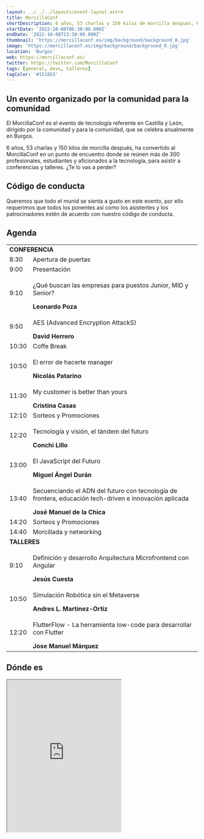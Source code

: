 ```yaml
---
layout: ../../../layouts/event-layout.astro
title: MorcillaConf
shortDescription: 6 años, 53 charlas y 150 kilos de morcilla después, ha convertido al MorcillaConf en un punto de encuentro donde se reúnen más de 300 profesionales, estudiantes y aficionados a la tecnología, para asistir a conferencias y talleres. ¿Te lo vas a perder?
startDate: '2022-10-08T06:30:00.000Z'
endDate: '2022-10-08T13:30:00.000Z'
thumbnail: 'https://morcillaconf.es/img/background/background_0.jpg'
image: 'https://morcillaconf.es/img/background/background_0.jpg'
location: 'Burgos'
web: https://morcillaconf.es/
twitter: https://twitter.com/MorcillaConf
tags: [general, devs, talleres]
tagColor: '#151853'
---
```


## Un evento organizado por la comunidad para la comunidad

El MorcillaConf es el evento de tecnología referente en Castilla y León, dirigido por la comunidad y para la comunidad, que se celebra anualmente en Burgos.

6 años, 53 charlas y 150 kilos de morcilla después, ha convertido al MorcillaConf en un punto de encuentro donde se reúnen más de 300 profesionales, estudiantes y aficionados a la tecnología, para asistir a conferencias y talleres. ¿Te lo vas a perder?

## Código de conducta

Queremos que todo el munid se sienta a gusto en este evento, por ello requerimos que todos los ponentes así como los asistentes y los patrocinadores estén de acuerdo con nuestro código de conducta.

<h2>Agenda</h2>

<table class="table">
  <tbody>
    <tr>
      <td colspan="2">
        <b>CONFERENCIA</b>
      </td>
    </tr>
    <tr>
      <td>8:30</td>
      <td>Apertura de puertas</td>
    </tr>
    <tr>
      <td>9:00</td>
      <td>Presentación</td>
    </tr>
    <tr>
      <td>9:10</td>
      <td>
        <p>¿Qué buscan las empresas para puestos Junior, MID y Senior?</p>
        <b>Leonardo Poza</b>
      </td>
    </tr>
    <tr>
      <td>9:50</td>
      <td>
        <p>AES (Advanced Encryption AttackS)</p>
        <b>David Herrero</b>
      </td>
    </tr>
    <tr>
      <td>10:30</td>
      <td>Coffe Break</td>
    </tr>
    <tr>
      <td>10:50</td>
      <td>
        <p>El error de hacerte manager</p>
        <b>Nicolás Patarino</b>
      </td>
    </tr>
    <tr>
      <td>11:30</td>
      <td>
        <p>My customer is better than yours</p>
        <b>Cristina Casas</b>
      </td>
    </tr>
    <tr>
      <td>12:10</td>
      <td>Sorteos y Promociones</td>
    </tr>
    <tr>
      <td>12:20</td>
      <td>
        <p>Tecnología y visión, el tándem del futuro</p>
        <b>Conchi Lillo</b>
      </td>
    </tr>
    <tr>
      <td>13:00</td>
      <td>
        <p>El JavaScript del Futuro</p>
        <b>Miguel Ángel Durán</b>
      </td>
    </tr>
    <tr>
      <td>13:40</td>
      <td>
        <p>Secuenciando el ADN del futuro con tecnología de frontera, educación tech-driven e innovación aplicada</p>
        <b>José Manuel de la Chica</b>
      </td>
    </tr>
    <tr>
      <td>14:20</td>
      <td>Sorteos y Promociones</td>
    </tr>
    <tr>
      <td>14:40</td>
      <td>Morcillada y networking</td>
    </tr>
    <tr>
      <td colspan="2">
        <b>TALLERES</b>
      </td>
    </tr>
    <tr>
      <td>9:10</td>
      <td>
        <p>Definición y desarrollo Arquitectura Microfrontend con Angular</p>
        <b>Jesús Cuesta</b>
      </td>
    </tr>
    <tr>
      <td>10:50</td>
      <td>
        <p>Simulación Robótica sin el Metaverse</p>
        <b>Andres L. Martinez-Ortiz</b>
      </td>
    </tr>
    <tr>
      <td>12:20</td>
      <td>
        <p>FlutterFlow - La herramienta low-code para desarrollar con Flutter</p>
        <b>Jose Manuel Márquez</b>
      </td>
    </tr>
  </tbody>
</table>

## Dónde es

<iframe
  className="mt-4 w-full"
  height="400px"
  src="https://www.google.com/maps/embed?pb=!1m14!1m8!1m3!1d11796.241263445096!2d-3.7100273!3d42.3412374!3m2!1i1024!2i768!4f13.1!3m3!1m2!1s0x0%3A0xd590fefd35625541!2sUniversidad+Isabel+I!5e0!3m2!1ses!2ses!4v1560445140508!5m2!1ses!2ses"
  allowfullscreen=""
></iframe>
